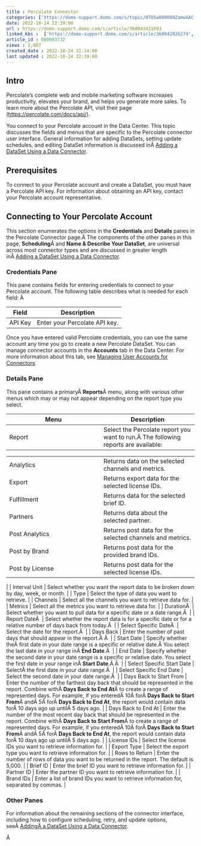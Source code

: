 ```yaml
---
title : Percolate Connector
categories: ['https://domo-support.domo.com/s/topic/0TO5w000000ZamwGAC']
date: 2022-10-24 22:39:00
url : https://domo-support.domo.com/s/article/360043431693
linked_kbs :  ['https://domo-support.domo.com/s/article/360042926274', 'https://domo-support.domo.com/s/knowledge-base', 'https://domo-support.domo.com/s/article/360042925494', 'https://domo-support.domo.com/s/article/360043429953', 'https://domo-support.domo.com/s/article/360043431693', 'https://domo-support.domo.com/s/article/360042926054', 'https://domo-support.domo.com/s/article/360043429933', 'https://domo-support.domo.com/s/article/360043429693', 'https://domo-support.domo.com/s/topic/0TO5w000000ZamwGAC', 'https://domo-support.domo.com/s/article/360043429913']
article_id : 000003732
views : 2,007
created_date : 2022-10-24 21:14:00
last updated : 2022-10-24 22:39:00
---
```




Intro
-----


Percolate's complete web and mobile marketing software increases productivity, elevates your brand, and helps you generate more sales. To learn more about the Percolate API, visit their page ([https://percolate.com/docs/api/](https://percolate.com/docs/api/ "https://percolate.com/docs/api/")).


You connect to your Percolate account in the Data Center. This topic discusses the fields and menus that are specific to the Percolate connector user interface. General information for adding DataSets, setting update schedules, and editing DataSet information is discussed inÂ [Adding a DataSet Using a Data Connector](..\adding_a_dataset_using_a_connector\index.md).


Prerequisites
-------------


To connect to your Percolate account and create a DataSet, you must have a Percolate API key. For information about obtaining an API key, contact your Percolate account representative.


Connecting to Your Percolate Account
------------------------------------


This section enumerates the options in the **Credentials** and **Details** panes in the Percolate Connector page.Â The components of the other panes in this page, **Scheduling**Â and **Name & Describe Your DataSet**, are universal across most connector types and are discussed in greater length inÂ [Adding a DataSet Using a Data Connector](..\adding_a_dataset_using_a_connector\index.md "Adding a DataSet Using a Data Connector").


### Credentials Pane


This pane contains fields for entering credentials to connect to your Percolate account. The following table describes what is needed for each field: Â 




| Field | Description |
| --- | --- |
| API Key | Enter your Percolate API key. |


Once you have entered valid Percolate credentials, you can use the same account any time you go to create a new Percolate DataSet. You can manage connector accounts in the **Accounts** tab in the Data Center. For more information about this tab, see [Managing User Accounts for Connectors](..\managing_user_accounts_for_connectors\index.html "Managing User Accounts for Connectors").


### Details Pane


This pane contains a primaryÂ **Reports**Â menu, along with various other menus which may or may not appear depending on the report type you select.




| Menu | Description |
| --- | --- |
| Report | Select the Percolate report you want to run.Â The following reports are available:

|  |  |
| --- | --- |
| Analytics | Returns data on the selected channels and metrics. |
| Export | Returns export data for the selected license IDs. |
| Fulfillment | Returns data for the selected brief ID. |
| Partners | Returns data about the selected partner. |
| Post Analytics | Returns post data for the selected channels and metrics. |
| Post by Brand | Returns post data for the provided brand IDs. |
| Post by License | Returns post data for the selected license IDs. |

 |
| Interval Unit | Select whether you want the report data to be broken down by day, week, or month. |
| Type | Select the type of data you want to retrieve. |
| Channels | Select all the channels you want to retrieve data for. |
| Metrics | Select all the metrics you want to retrieve data for. |
| DurationÂ  | Select whether you want to pull data for a specific date or a date range.Â  |
| Report DateÂ  | Select whether the report data is for a specific date or for a relative number of days back from today.Â  |
| Select Specific DateÂ  | Select the date for the report.Â  |
| Days Back | Enter the number of past days that should appear in the report.Â Â  |
| Start Date | Specify whether theÂ first date in your date range is a specific or relative date.Â You select the last date in your range inÂ **End Date**.Â  |
| End Date | Specify whether the second date in your date range is a specific or relative date. You select the first date in your range inÂ **Start Date**.Â Â  |
| Select Specific Start Date | SelectÂ the first date in your date range.Â  |
| Select Specific End Date | Select the second date in your date range.Â  |
| Days Back to Start From | Enter the number of the farthest day back that should be represented in the report. Combine withÂ **Days Back to End At**Â to create a range of represented days.
For example, if you enteredÂ 10Â forÂ **Days Back to Start From**Â andÂ 5Â forÂ **Days Back to End At**, the report would contain data forÂ 10 days ago up untilÂ 5 days ago. |
| Days Back to End At | Enter the number of the most recent day back that should be represented in the report. Combine withÂ **Days Back to Start From**Â to create a range of represented days.
For example, if you enteredÂ 10Â forÂ **Days Back to Start From**Â andÂ 5Â forÂ **Days Back to End At**, the report would contain data forÂ 10 days ago up untilÂ 5 days ago. |
| License IDs | Select the license IDs you want to retrieve information for. |
| Export Type | Select the export type you want to retrieve information for. |
| Rows to Return | Enter the number of rows of data you want to be returned in the report. The default is 5,000. |
| Brief ID | Enter the brief ID you want to retrieve information for. |
| Partner ID | Enter the partner ID you want to retrieve information for. |
| Brand IDs | Enter a list of brand IDs you want to retrieve information for, separated by commas. |


### Other Panes


For information about the remaining sections of the connector interface, including how to configure scheduling, retry, and update options, seeÂ [AddingÂ a DataSet Using a Data Connector](..\adding_a_dataset_using_a_connector\index.md).


Â